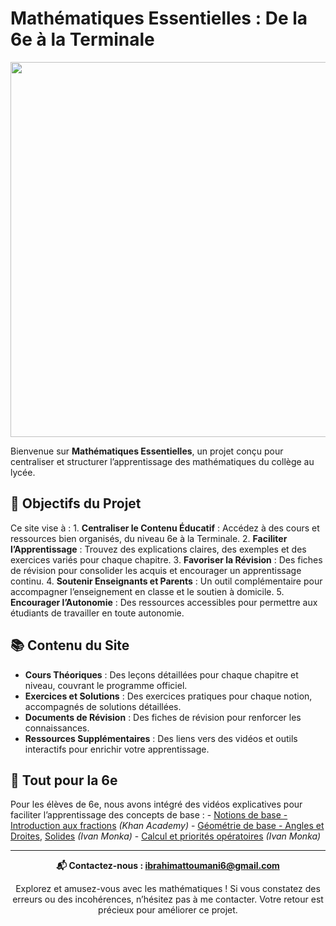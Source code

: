 # Mathématiques Essentielles : De la 6e à la Terminale

![](Mathematiques.png){height=600px}

Bienvenue sur **Mathématiques Essentielles**, un projet conçu pour centraliser et structurer l'apprentissage des mathématiques du collège au lycée. 

## 🎯 Objectifs du Projet

Ce site vise à :
1. **Centraliser le Contenu Éducatif** : Accédez à des cours et ressources bien organisés, du niveau 6e à la Terminale.
2. **Faciliter l'Apprentissage** : Trouvez des explications claires, des exemples et des exercices variés pour chaque chapitre.
3. **Favoriser la Révision** : Des fiches de révision pour consolider les acquis et encourager un apprentissage continu.
4. **Soutenir Enseignants et Parents** : Un outil complémentaire pour accompagner l'enseignement en classe et le soutien à domicile.
5. **Encourager l'Autonomie** : Des ressources accessibles pour permettre aux étudiants de travailler en toute autonomie.

## 📚 Contenu du Site

- **Cours Théoriques** : Des leçons détaillées pour chaque chapitre et niveau, couvrant le programme officiel.
- **Exercices et Solutions** : Des exercices pratiques pour chaque notion, accompagnés de solutions détaillées.
- **Documents de Révision** : Des fiches de révision pour renforcer les connaissances.
- **Ressources Supplémentaires** : Des liens vers des vidéos et outils interactifs pour enrichir votre apprentissage.

## 🏫 Tout pour la 6e

Pour les élèves de 6e, nous avons intégré des vidéos explicatives pour faciliter l’apprentissage des concepts de base :
- [Notions de base - Introduction aux fractions](https://youtu.be/ChLEy40hK4E) _(Khan Academy)_
- [Géométrie de base - Angles et Droites](https://youtu.be/3hn4VCXzYLw?list=PLVUDmbpupCaqHaIpFwd14iD6BMA-op0pZ), [Solides](https://youtu.be/ohtIhC_dwo4?list=PLVUDmbpupCaoZtzpQWEJN1a-oQk8ZKFji) _(Ivan Monka)_
- [Calcul et priorités opératoires](https://youtu.be/a-IG_bjKeJc) _(Ivan Monka)_

---

<div style="text-align: center;">
  **📬 Contactez-nous : [ibrahimattoumani6@gmail.com](mailto:ibrahimattoumani6@gmail.com)** 
</div>

<p style="text-align: center;">Explorez et amusez-vous avec les mathématiques ! Si vous constatez des erreurs ou des incohérences, n'hésitez pas à me contacter. Votre retour est précieux pour améliorer ce projet.</p>
